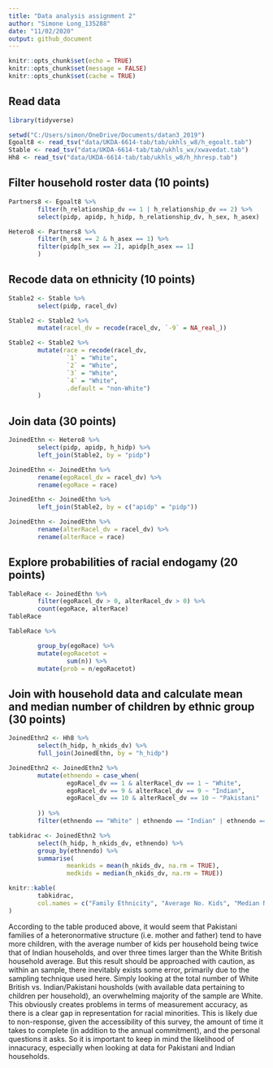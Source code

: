 ```yaml
---
title: "Data analysis assignment 2"
author: "Simone Long_135288"
date: "11/02/2020"
output: github_document
---
```


```r
knitr::opts_chunk$set(echo = TRUE)
knitr::opts_chunk$set(message = FALSE)
knitr::opts_chunk$set(cache = TRUE)
```

## Read data

```r
library(tidyverse)

setwd("C:/Users/simon/OneDrive/Documents/datan3_2019")
Egoalt8 <- read_tsv("data/UKDA-6614-tab/tab/ukhls_w8/h_egoalt.tab")
Stable <- read_tsv("data/UKDA-6614-tab/tab/ukhls_wx/xwavedat.tab")
Hh8 <- read_tsv("data/UKDA-6614-tab/tab/ukhls_w8/h_hhresp.tab")

```

## Filter household roster data (10 points)

```r
Partners8 <- Egoalt8 %>%
        filter(h_relationship_dv == 1 | h_relationship_dv == 2) %>%
        select(pidp, apidp, h_hidp, h_relationship_dv, h_sex, h_asex)
```

```r
Hetero8 <- Partners8 %>%
        filter(h_sex == 2 & h_asex == 1) %>%
        filter(pidp[h_sex == 2], apidp[h_asex == 1]
        )
```

## Recode data on ethnicity (10 points)

```r
Stable2 <- Stable %>%
        select(pidp, racel_dv)
```

```r
Stable2 <- Stable2 %>%
        mutate(racel_dv = recode(racel_dv, `-9` = NA_real_))
```

```r
Stable2 <- Stable2 %>%
        mutate(race = recode(racel_dv,
                `1` = "White",
                `2` = "White",
                `3` = "White",
                `4` = "White",
                .default = "non-White")
        )
```

## Join data (30 points)

```r

JoinedEthn <- Hetero8 %>%
        select(pidp, apidp, h_hidp) %>%
        left_join(Stable2, by = "pidp")

```

```r
JoinedEthn <- JoinedEthn %>%
        rename(egoRacel_dv = racel_dv) %>%
        rename(egoRace = race)
```

```r

JoinedEthn <- JoinedEthn %>%
        left_join(Stable2, by = c("apidp" = "pidp"))

```

```r
JoinedEthn <- JoinedEthn %>%
        rename(alterRacel_dv = racel_dv) %>%
        rename(alterRace = race)
```

## Explore probabilities of racial endogamy (20 points)

```r
TableRace <- JoinedEthn %>%
        filter(egoRacel_dv > 0, alterRacel_dv > 0) %>%
        count(egoRace, alterRace)
TableRace

```

```r
TableRace %>%

        group_by(egoRace) %>%
        mutate(egoRacetot = 
                sum(n)) %>%
        mutate(prob = n/egoRacetot)
```

## Join with household data and calculate mean and median number of children by ethnic group (30 points)

```r

JoinedEthn2 <- Hh8 %>%
        select(h_hidp, h_nkids_dv) %>%
        full_join(JoinedEthn, by = "h_hidp")

JoinedEthn2 <- JoinedEthn2 %>%
        mutate(ethnendo = case_when(
                egoRacel_dv == 1 & alterRacel_dv == 1 ~ "White",
                egoRacel_dv == 9 & alterRacel_dv == 9 ~ "Indian",
                egoRacel_dv == 10 & alterRacel_dv == 10 ~ "Pakistani"
                
        )) %>%
        filter(ethnendo == "White" | ethnendo == "Indian" | ethnendo == "Pakistani")

tabkidrac <- JoinedEthn2 %>%
        select(h_hidp, h_nkids_dv, ethnendo) %>%
        group_by(ethnendo) %>%
        summarise(
                meankids = mean(h_nkids_dv, na.rm = TRUE),
                medkids = median(h_nkids_dv, na.rm = TRUE))

knitr::kable(
        tabkidrac,
        col.names = c("Family Ethnicity", "Average No. Kids", "Median No. Kids")
)
```

According to the table produced above, it would seem that Pakistani families of a heteronormative structure (i.e. mother and father) tend to have more children, with the average number of kids per household being twice that of Indian households, and over three times larger than the White British household average. But this result should be approached with caution, as within an sample, there inevitably exists some error, primarily due to the sampling technique used here. Simply looking at the total number of White British vs. Indian/Pakistani housholds (with available data pertaining to children per household), an overwhelming majority of the sample are White. This obviously creates problems in terms of measurement accuracy, as there is a clear gap in representation for racial minorities. This is likely due to non-response, given the accessibility of this survey, the amount of time it takes to complete (in addition to the annual commitment), and the personal questions it asks. So it is important to keep in mind the likelihood of innacuracy, especially when looking at data for Pakistani and Indian households.